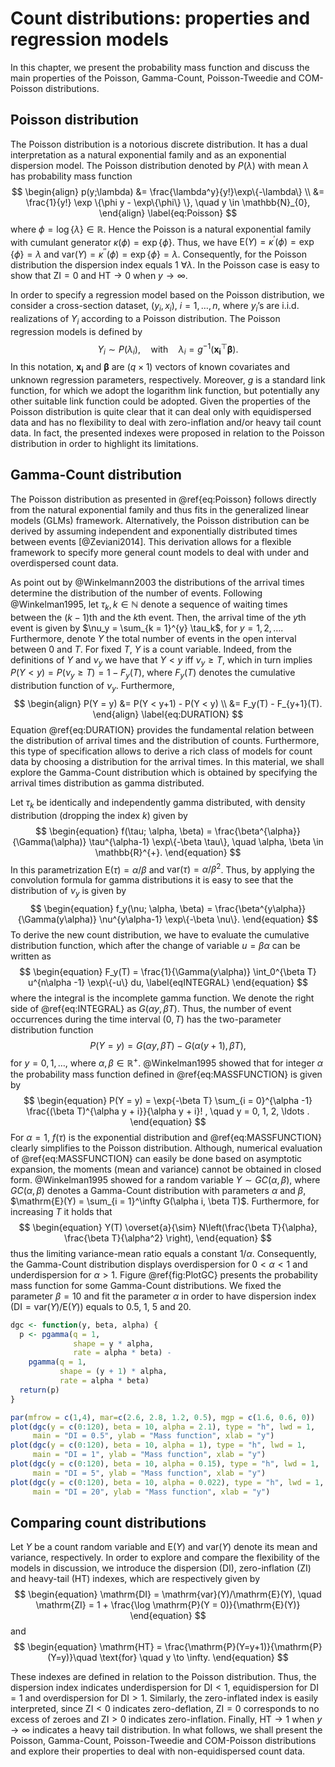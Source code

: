 # Count distributions: properties and regression models

In this chapter, we present the probability mass function and discuss 
the main properties of the Poisson, Gamma-Count, Poisson-Tweedie and 
COM-Poisson distributions. 

## Poisson distribution

The Poisson distribution is a notorious discrete distribution.
It has a dual interpretation as a natural exponential family and as 
an exponential dispersion model. The Poisson distribution denoted by 
$P(\lambda)$ with mean $\lambda$ has probability mass function 
$$
\begin{align}
p(y;\lambda) &= \frac{\lambda^y}{y!}\exp\{-\lambda\} \\
	           &= \frac{1}{y!} \exp \{\phi y -  \exp\{\phi\} \}, \quad y \in \mathbb{N}_{0},	
\end{align}
\label{eq:Poisson}
$$
where $\phi = \log \{\lambda\} \in \mathbb{R}$. 
Hence the Poisson is a natural exponential family with cumulant generator 
$\kappa(\phi) = \exp\{\phi\}$. Thus, we have $\mathrm{E}(Y) = \kappa^{\prime}(\phi) = \exp\{\phi\} = \lambda$ and 
$\mathrm{var}(Y) = \kappa^{\prime \prime}(\phi) = \exp\{\phi\} = \lambda$.
Consequently, for the Poisson distribution the dispersion index equals 
$1$ $\forall \lambda$. In the Poisson case is easy to show that 
$\mathrm{ZI} = 0$ and $\mathrm{HT} \to 0$ when $y \to \infty$.

In order to specify a regression model based on the Poisson distribution, 
we consider a cross-section dataset, $(y_i, x_i)$, $i = 1,\ldots, n$, 
where $y_i$'s are i.i.d. realizations of $Y_i$ according to a Poisson 
distribution. The Poisson regression models is defined by 
$$Y_i \sim P(\lambda_i), \quad  \text{with} \quad \lambda_i = g^{-1}(\boldsymbol{x_i}^{\top} \boldsymbol{\beta}).$$ 
In this notation, $\boldsymbol{x_i}$ and $\boldsymbol{\beta}$ are 
($q \times 1$) vectors of known covariates and unknown regression 
parameters, respectively. Moreover, $g$ is a standard link function, 
for which we adopt the logarithm link function, but potentially 
any other suitable link function could be adopted. Given the properties 
of the Poisson distribution is quite clear that it can deal only with 
equidispersed data and has no flexibility to deal with zero-inflation 
and/or heavy tail count data. In fact, the presented indexes were 
proposed in relation to the Poisson distribution in order to highlight 
its limitations.

## Gamma-Count distribution

The Poisson distribution as presented in \@ref{eq:Poisson} follows 
directly from the natural exponential family and thus fits in the 
generalized linear models (GLMs) framework. Alternatively, the Poisson 
distribution can be derived by assuming independent and exponentially 
distributed times between events [@Zeviani2014]. This derivation allows 
for a flexible framework to specify more general count models to deal 
with under and overdispersed count data. 

As point out by @Winkelmann2003 the distributions of the arrival times 
determine the distribution of the number of events.
Following @Winkelman1995, let ${\tau_k, k \in \mathbb{N}}$ denote a 
sequence of waiting times between the $(k-1)$th and the $k$th event.
Then, the arrival time of the $y$th event is given by 
$\nu_y = \sum_{k = 1}^{y} \tau_k$, for $y = 1, 2, \ldots$. 
Furthermore, denote $Y$ the total number of events in the open interval 
between $0$ and $T$. For fixed $T$, $Y$ is a count variable. 
Indeed, from the definitions of $Y$ and $\nu_y$ we have that
$Y < y$ iff $\nu_y \ge T$, which in turn implies 
$P(Y < y) = P(\nu_y \ge T) = 1 - F_y(T)$, where 
$F_y(T)$ denotes the cumulative distribution function of $\nu_y$.
Furthermore,
$$
\begin{align}
P(Y = y) &= P(Y < y+1) - P(Y < y) \\
	 &= F_y(T) - F_{y+1}(T).
\end{align}
\label{eq:DURATION}
$$
Equation \@ref{eq:DURATION} provides the fundamental relation between the 
distribution of arrival times and the distribution of counts. 
Furthermore, this type of specification allows to derive a rich class
of models for count data by choosing a distribution for the arrival times.
In this material, we shall explore the Gamma-Count distribution which 
is obtained by specifying the arrival times distribution as gamma 
distributed.

Let $\tau_k$ be identically and independently gamma distributed, 
with density distribution (dropping the index $k$) given by 
$$
\begin{equation}
f(\tau; \alpha, \beta) = \frac{\beta^{\alpha}}{\Gamma(\alpha)} \tau^{\alpha-1} \exp\{-\beta \tau\}, \quad \alpha, \beta \in \mathbb{R}^{+}.
\end{equation}
$$
In this parametrization $\mathrm{E}(\tau) = \alpha/\beta$ and 
$\mathrm{var}(\tau) = \alpha/\beta^2$. 
Thus, by applying the convolution formula for gamma distributions it 
is easy to see that the distribution of $\nu_y$ is given by
$$
\begin{equation}
f_y(\nu; \alpha, \beta) = \frac{\beta^{y\alpha}}{\Gamma(y\alpha)} \nu^{y\alpha-1} \exp\{-\beta \nu\}.
\end{equation}
$$
To derive the new count distribution, we have to evaluate the cumulative 
distribution function, which after the change of variable 
$u = \beta \alpha$ can be written as
$$
\begin{equation}
F_y(T) = \frac{1}{\Gamma(y\alpha)} \int_0^{\beta T} u^{n\alpha -1} \exp\{-u\} du,
\label{eqINTEGRAL}
\end{equation}
$$
where the integral is the incomplete gamma function. We denote the 
right side of \@ref{eq:INTEGRAL} as $G(\alpha y, \beta T)$. 
Thus, the number of event occurrences during the time interval 
$(0,T)$ has the two-parameter distribution function
$$
\begin{equation}
P(Y = y) = G(\alpha y, \beta T) - G(\alpha (y + 1), \beta T),
\label{eq:MASSFUNCTION}
\end{equation}
$$
for $y = 0, 1, \ldots$, where $\alpha, \beta \in \mathbb{R}^+$. 
@Winkelman1995 showed that for integer $\alpha$ the probability mass 
function defined in \@ref{eq:MASSFUNCTION} is given by
$$
\begin{equation}
P(Y = y) = \exp{-\beta T} \sum_{i = 0}^{\alpha -1} \frac{(\beta T)^{\alpha y + i}}{\alpha y + i}! , \quad y = 0, 1, 2, \ldots .
\end{equation}
$$
For $\alpha = 1$, $f(\tau)$ is the exponential distribution and 
\@ref{eq:MASSFUNCTION} clearly simplifies to the Poisson distribution.
Although, numerical evaluation of \@ref{eq:MASSFUNCTION} can easily be done based on
asymptotic expansion, the moments (mean and variance) cannot be obtained in closed form.
@Winkelman1995 showed for a random variable $Y \sim GC(\alpha, \beta)$, where $GC(\alpha, \beta)$ denotes
a Gamma-Count distribution with parameters $\alpha$ and $\beta$, $\mathrm{E}(Y) = \sum_{i = 1}^\infty G(\alpha i, \beta T)$.
Furthermore, for increasing $T$ it holds that
$$ 
\begin{equation}
Y(T) \overset{a}{\sim} N\left(\frac{\beta T}{\alpha}, \frac{\beta T}{\alpha^2} \right), 
\end{equation}
$$
thus the limiting variance-mean ratio equals a constant $1/\alpha$. 
Consequently, the Gamma-Count distribution displays overdispersion 
for $0 < \alpha < 1$ and underdispersion for $\alpha > 1$. 
Figure \@ref{fig:PlotGC} presents the probability mass function for 
some Gamma-Count distributions. We fixed the parameter $\beta = 10$ and
fit the parameter $\alpha$ in order to have dispersion index 
($\mathrm{DI} = \mathrm{var}(Y)/\mathrm{E}(Y)$) equals to $0.5$, $1$,
$5$ and $20$.

```r
dgc <- function(y, beta, alpha) {
  p <- pgamma(q = 1,
              shape = y * alpha,
              rate = alpha * beta) -
    pgamma(q = 1,
           shape = (y + 1) * alpha,
           rate = alpha * beta)
  return(p)
}
```

```r
par(mfrow = c(1,4), mar=c(2.6, 2.8, 1.2, 0.5), mgp = c(1.6, 0.6, 0))
plot(dgc(y = c(0:120), beta = 10, alpha = 2.1), type = "h", lwd = 1, 
     main = "DI = 0.5", ylab = "Mass function", xlab = "y")
plot(dgc(y = c(0:120), beta = 10, alpha = 1), type = "h", lwd = 1,
     main = "DI = 1", ylab = "Mass function", xlab = "y")
plot(dgc(y = c(0:120), beta = 10, alpha = 0.15), type = "h", lwd = 1,
     main = "DI = 5", ylab = "Mass function", xlab = "y")
plot(dgc(y = c(0:120), beta = 10, alpha = 0.022), type = "h", lwd = 1,
     main = "DI = 20", ylab = "Mass function", xlab = "y")
```


## Comparing count distributions

Let $Y$ be a count random variable and 
$\mathrm{E}(Y)$ and $\mathrm{var}(Y)$ denote its mean and variance, 
respectively. In order to explore and compare the flexibility of the 
models in discussion, we introduce the dispersion $(\mathrm{DI})$, 
zero-inflation $(\mathrm{ZI})$ and heavy-tail $(\mathrm{HT})$ indexes,
which are respectively given by
$$
\begin{equation}
\mathrm{DI} = \mathrm{var}(Y)/\mathrm{E}(Y), \quad 
\mathrm{ZI} = 1 + \frac{\log \mathrm{P}(Y = 0)}{\mathrm{E}(Y)}
\end{equation}
$$
and
$$
\begin{equation}
\mathrm{HT} = \frac{\mathrm{P}(Y=y+1)}{\mathrm{P}(Y=y)}\quad \text{for} \quad y \to \infty. 
\end{equation}
$$

These indexes are defined in relation to the Poisson distribution. 
Thus, the dispersion index indicates underdispersion for $\mathrm{DI} < 1$, 
equidispersion for $\mathrm{DI} = 1$ and overdispersion for $\mathrm{DI} > 1$.
Similarly, the zero-inflated index is easily interpreted, since $\mathrm{ZI} < 0$ 
indicates zero-deflation, $\mathrm{ZI} = 0$ corresponds to no excess of zeroes 
and $\mathrm{ZI} > 0$ indicates zero-inflation. 
Finally, $\mathrm{HT} \to 1$ when $y \to \infty$ indicates a heavy 
tail distribution. In what follows, we shall present the Poisson,
Gamma-Count, Poisson-Tweedie and COM-Poisson distributions and explore 
their properties to deal with non-equidispersed count data.